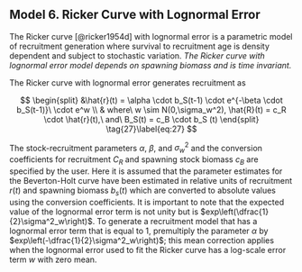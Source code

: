 ## Model 6. Ricker Curve with Lognormal Error {.unnumbered}

The Ricker curve [@ricker1954d] with lognormal error is a parametric model of recruitment generation where survival to recruitment age is density dependent and subject to stochastic variation. *The Ricker curve with lognormal error model depends on spawning biomass and is time invariant.*

The Ricker curve with lognormal error generates recruitment as

$$
\begin{split}
&\hat{r}(t) = \alpha \cdot b_S(t-1) \cdot e^{-\beta \cdot b_S(t-1)}\ \cdot e^w \\
& where\ w \sim N(0,\sigma_w^2), \hat{R}(t) =  c_R \cdot \hat{r}(t),\ and\ B_S(t) = c_B \cdot b_S (t)
\end{split}
\tag{27}\label{eq:27}
$$

The stock-recruitment parameters $\alpha$, $\beta$, and $\sigma_w^2$ and the conversion coefficients for recruitment $C_R$ and spawning stock biomass $c_B$ are specified by the user. Here it is assumed that the parameter estimates for the Beverton-Holt curve have been estimated in relative units of recruitment $r(t)$ and spawning biomass $b_s(t)$ which are converted to absolute values using the conversion coefficients. It is important to note that the expected value of the lognormal error term is not unity but is $exp\left(\dfrac{1}{2}\sigma^2_w\right)$. To generate a recruitment model that has a lognormal error term that is equal to 1, premultiply the parameter $\alpha$ by $exp\left(-\dfrac{1}{2}\sigma^2_w\right)$; this mean correction applies when the lognormal error used to fit the Ricker curve has a log-scale error term $w$ with zero mean.
